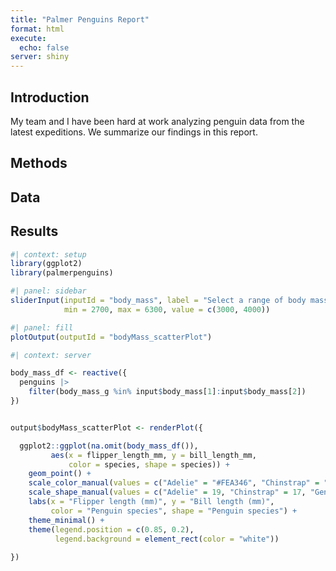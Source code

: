 ```yaml
---
title: "Palmer Penguins Report"
format: html
execute: 
  echo: false
server: shiny
---
```


## Introduction

My team and I have been hard at work analyzing penguin data from the latest expeditions. We summarize our findings in this report.

## Methods

## Data

## Results
```r
#| context: setup
library(ggplot2)
library(palmerpenguins)
```

```r
#| panel: sidebar
sliderInput(inputId = "body_mass", label = "Select a range of body masses (g)",
            min = 2700, max = 6300, value = c(3000, 4000))
```

```r
#| panel: fill
plotOutput(outputId = "bodyMass_scatterPlot")
```

```r
#| context: server

body_mass_df <- reactive({
  penguins |>
    filter(body_mass_g %in% input$body_mass[1]:input$body_mass[2]) 
})


output$bodyMass_scatterPlot <- renderPlot({

  ggplot2::ggplot(na.omit(body_mass_df()),
         aes(x = flipper_length_mm, y = bill_length_mm,
             color = species, shape = species)) +
    geom_point() +
    scale_color_manual(values = c("Adelie" = "#FEA346", "Chinstrap" = "#B251F1", "Gentoo" = "#4BA4A4")) +
    scale_shape_manual(values = c("Adelie" = 19, "Chinstrap" = 17, "Gentoo" = 15)) +
    labs(x = "Flipper length (mm)", y = "Bill length (mm)",
         color = "Penguin species", shape = "Penguin species") +
    theme_minimal() +
    theme(legend.position = c(0.85, 0.2),
          legend.background = element_rect(color = "white"))
    
})
```

